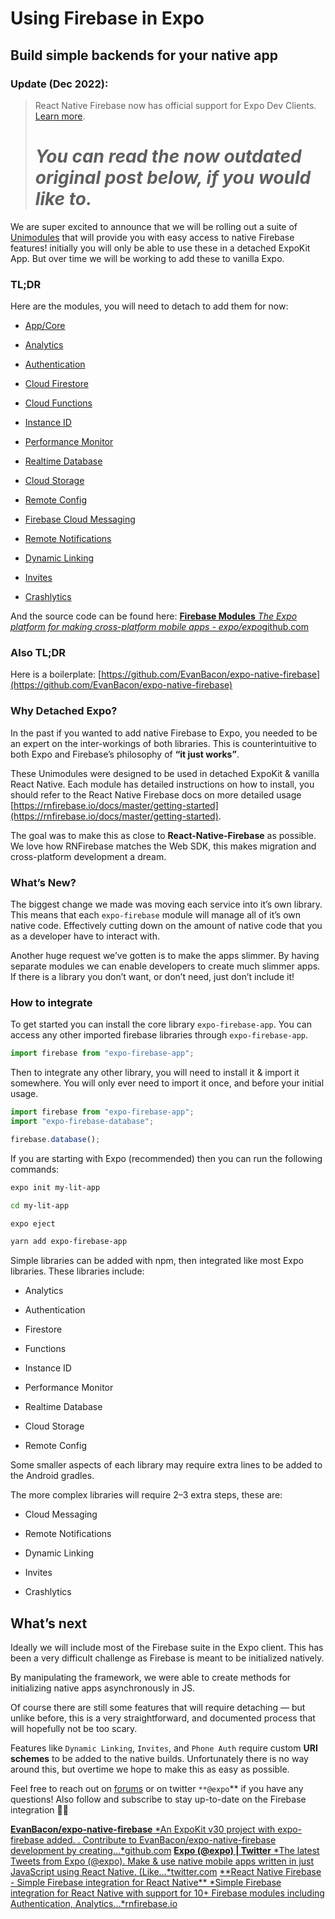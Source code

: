 # Using Firebase in Expo


## Build simple backends for your native app

### Update (Dec 2022):

> React Native Firebase now has official support for Expo Dev Clients. [Learn more](https://rnfirebase.io/#expo).
>
> # _You can read the now outdated original post below, if you would like to._

We are super excited to announce that we will be rolling out a suite of [Unimodules](https://www.youtube.com/watch?v=-9CJZRv7uOY) that will provide you with easy access to native Firebase features! initially you will only be able to use these in a detached ExpoKit App. But over time we will be working to add these to vanilla Expo.

### TL;DR

Here are the modules, you will need to detach to add them for now:

- [App/Core](https://www.npmjs.com/package/expo-firebase-app)

- [Analytics](https://www.npmjs.com/package/expo-firebase-analytics)

- [Authentication](https://www.npmjs.com/package/expo-firebase-auth)

- [Cloud Firestore](https://www.npmjs.com/package/expo-firebase-firestore)

- [Cloud Functions](https://www.npmjs.com/package/expo-firebase-functions)

- [Instance ID](https://www.npmjs.com/package/expo-firebase-instance-id)

- [Performance Monitor](https://www.npmjs.com/package/expo-firebase-performance)

- [Realtime Database](https://www.npmjs.com/package/expo-firebase-database)

- [Cloud Storage](https://www.npmjs.com/package/expo-firebase-storage)

- [Remote Config](https://www.npmjs.com/package/expo-firebase-remote-config)

- [Firebase Cloud Messaging](https://www.npmjs.com/package/expo-firebase-messaging)

- [Remote Notifications](https://www.npmjs.com/package/expo-firebase-notifications)

- [Dynamic Linking](https://www.npmjs.com/package/expo-firebase-links)

- [Invites](https://www.npmjs.com/package/expo-firebase-invites)

- [Crashlytics](https://www.npmjs.com/package/expo-firebase-crashlytics)

And the source code can be found here:
[**Firebase Modules**
*The Expo platform for making cross-platform mobile apps - expo/expo*github.com](https://github.com/expo/expo/tree/master/modules)

### Also TL;DR

Here is a boilerplate: [https://github.com/EvanBacon/expo-native-firebase](https://github.com/EvanBacon/expo-native-firebase)

### Why Detached Expo?

In the past if you wanted to add native Firebase to Expo, you needed to be an expert on the inter-workings of both libraries. This is counterintuitive to both Expo and Firebase’s philosophy of **“it just works”**.

These Unimodules were designed to be used in detached ExpoKit & vanilla React Native. Each module has detailed instructions on how to install, you should refer to the React Native Firebase docs on more detailed usage [https://rnfirebase.io/docs/master/getting-started](https://rnfirebase.io/docs/master/getting-started).

The goal was to make this as close to **React-Native-Firebase** as possible. We love how RNFirebase matches the Web SDK, this makes migration and cross-platform development a dream.

### What’s New?

The biggest change we made was moving each service into it’s own library. This means that each `expo-firebase` module will manage all of it’s own native code. Effectively cutting down on the amount of native code that you as a developer have to interact with.

Another huge request we’ve gotten is to make the apps slimmer. By having separate modules we can enable developers to create much slimmer apps. If there is a library you don’t want, or don’t need, just don’t include it!

### How to integrate

To get started you can install the core library `expo-firebase-app`. You can access any other imported firebase libraries through `expo-firebase-app`.

```js
import firebase from "expo-firebase-app";
```

Then to integrate any other library, you will need to install it & import it somewhere. You will only ever need to import it once, and before your initial usage.

```js
import firebase from "expo-firebase-app";
import "expo-firebase-database";

firebase.database();
```

If you are starting with Expo (recommended) then you can run the following commands:

```sh
expo init my-lit-app

cd my-lit-app

expo eject

yarn add expo-firebase-app
```

Simple libraries can be added with npm, then integrated like most Expo libraries. These libraries include:

- Analytics

- Authentication

- Firestore

- Functions

- Instance ID

- Performance Monitor

- Realtime Database

- Cloud Storage

- Remote Config

Some smaller aspects of each library may require extra lines to be added to the Android gradles.

The more complex libraries will require 2–3 extra steps, these are:

- Cloud Messaging

- Remote Notifications

- Dynamic Linking

- Invites

- Crashlytics

## What’s next

Ideally we will include most of the Firebase suite in the Expo client. This has been a very difficult challenge as Firebase is meant to be initialized natively.

By manipulating the framework, we were able to create methods for initializing native apps asynchronously in JS.

Of course there are still some features that will require detaching — but unlike before, this is a very straightforward, and documented process that will hopefully not be too scary.

Features like `Dynamic Linking`, `Invites`, and `Phone Auth` require custom **URI schemes** to be added to the native builds. Unfortunately there is no way around this, but overtime we hope to make this as easy as possible.

Feel free to reach out on [forums](http://forums.expo.io) or on twitter `**@expo`\*\* if you have any questions! Also follow and subscribe to stay up-to-date on the Firebase integration 💙🔥

<TwitterProfile url="https://twitter.com/baconbrix" />

[**EvanBacon/expo-native-firebase**
*An ExpoKit v30 project with expo-firebase added. . Contribute to EvanBacon/expo-native-firebase development by creating…*github.com](https://github.com/EvanBacon/expo-native-firebase)
[**Expo (@expo) | Twitter**
*The latest Tweets from Expo (@expo). Make & use native mobile apps written in just JavaScript using React Native. (Like…*twitter.com](https://twitter.com/expo)
[\**React Native Firebase - Simple Firebase integration for React Native\*\*
*Simple Firebase integration for React Native with support for 10+ Firebase modules including Authentication, Analytics…\*rnfirebase.io](https://rnfirebase.io/docs/master/getting-started)
